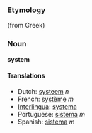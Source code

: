 ===Etymology===
(from Greek)

===Noun===
'''system'''

==== Translations ====
*Dutch: [[systeem]] ''n''
*French: [[système]] ''m''
*[[Interlingua]]: [[systema]]
*Portuguese: [[sistema]] ''m''
*Spanish: [[sistema]] ''m''